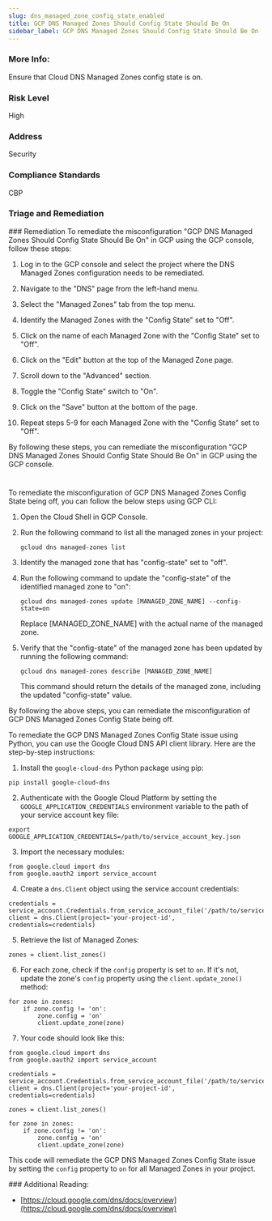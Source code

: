```yaml
---
slug: dns_managed_zone_config_state_enabled
title: GCP DNS Managed Zones Should Config State Should Be On
sidebar_label: GCP DNS Managed Zones Should Config State Should Be On
---
```


### More Info:

Ensure that Cloud DNS Managed Zones config state is on.

### Risk Level

High

### Address

Security

### Compliance Standards

CBP


### Triage and Remediation
<Tabs>
<Tab title='Remediation'>
### Remediation

<AccordionGroup>
<Accordion title='Using Console' defaultOpen='true'>
To remediate the misconfiguration "GCP DNS Managed Zones Should Config State Should Be On" in GCP using the GCP console, follow these steps:

1. Log in to the GCP console and select the project where the DNS Managed Zones configuration needs to be remediated.

2. Navigate to the "DNS" page from the left-hand menu.

3. Select the "Managed Zones" tab from the top menu.

4. Identify the Managed Zones with the "Config State" set to "Off".

5. Click on the name of each Managed Zone with the "Config State" set to "Off".

6. Click on the "Edit" button at the top of the Managed Zone page.

7. Scroll down to the "Advanced" section.

8. Toggle the "Config State" switch to "On".

9. Click on the "Save" button at the bottom of the page.

10. Repeat steps 5-9 for each Managed Zone with the "Config State" set to "Off".

By following these steps, you can remediate the misconfiguration "GCP DNS Managed Zones Should Config State Should Be On" in GCP using the GCP console.

#
</Accordion>

<Accordion title='Using CLI'>
To remediate the misconfiguration of GCP DNS Managed Zones Config State being off, you can follow the below steps using GCP CLI:

1. Open the Cloud Shell in GCP Console.

2. Run the following command to list all the managed zones in your project:

   ```
   gcloud dns managed-zones list
   ```

3. Identify the managed zone that has "config-state" set to "off".

4. Run the following command to update the "config-state" of the identified managed zone to "on":

   ```
   gcloud dns managed-zones update [MANAGED_ZONE_NAME] --config-state=on
   ```

   Replace [MANAGED_ZONE_NAME] with the actual name of the managed zone.

5. Verify that the "config-state" of the managed zone has been updated by running the following command:

   ```
   gcloud dns managed-zones describe [MANAGED_ZONE_NAME]
   ```

   This command should return the details of the managed zone, including the updated "config-state" value.

By following the above steps, you can remediate the misconfiguration of GCP DNS Managed Zones Config State being off.
</Accordion>

<Accordion title='Using Python'>
To remediate the GCP DNS Managed Zones Config State issue using Python, you can use the Google Cloud DNS API client library. Here are the step-by-step instructions:

1. Install the `google-cloud-dns` Python package using pip:

```
pip install google-cloud-dns
```

2. Authenticate with the Google Cloud Platform by setting the `GOOGLE_APPLICATION_CREDENTIALS` environment variable to the path of your service account key file:

```
export GOOGLE_APPLICATION_CREDENTIALS=/path/to/service_account_key.json
```

3. Import the necessary modules:

```
from google.cloud import dns
from google.oauth2 import service_account
```

4. Create a `dns.Client` object using the service account credentials:

```
credentials = service_account.Credentials.from_service_account_file('/path/to/service_account_key.json')
client = dns.Client(project='your-project-id', credentials=credentials)
```

5. Retrieve the list of Managed Zones:

```
zones = client.list_zones()
```

6. For each zone, check if the `config` property is set to `on`. If it's not, update the zone's `config` property using the `client.update_zone()` method:

```
for zone in zones:
    if zone.config != 'on':
        zone.config = 'on'
        client.update_zone(zone)
```

7. Your code should look like this:

```
from google.cloud import dns
from google.oauth2 import service_account

credentials = service_account.Credentials.from_service_account_file('/path/to/service_account_key.json')
client = dns.Client(project='your-project-id', credentials=credentials)

zones = client.list_zones()

for zone in zones:
    if zone.config != 'on':
        zone.config = 'on'
        client.update_zone(zone)
```

This code will remediate the GCP DNS Managed Zones Config State issue by setting the `config` property to `on` for all Managed Zones in your project.
</Accordion>

</AccordionGroup>
</Tab>
</Tabs>
### Additional Reading:

- [https://cloud.google.com/dns/docs/overview](https://cloud.google.com/dns/docs/overview) 

